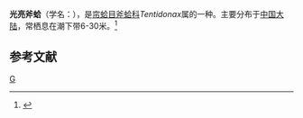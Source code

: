 {{Speciesbox
| taxon = Tentidonax nitidus
| binomial_authority = (Deshayes)
}}
'''光亮斧蛤'''（学名：''{{lang|la|Tentidonax nitidus}}''），是[[帘蛤目|帘蛤目]][[斧蛤科|斧蛤科]]''Tentidonax''属的一种。主要分布于[[中国大陆|中国大陆]]，常栖息在潮下带6-30米。<ref>{{cite web|url=http://shell.sinica.edu.tw/chinese/shellbase_detail.php?science_no=3792|title=国际贝库：光亮斧蛤|publisher=台湾贝类资料库|accessdate=2009-08-11|archive-date=2016-03-04|archive-url=https://web.archive.org/web/20160304123556/http://shell.sinica.edu.tw/chinese/shellbase_detail.php?science_no=3792|dead-url=no}}</ref>

== 参考文献 ==
{{reflist}}

{{taxonbar}}
[[Category:斧蛤科|G]]